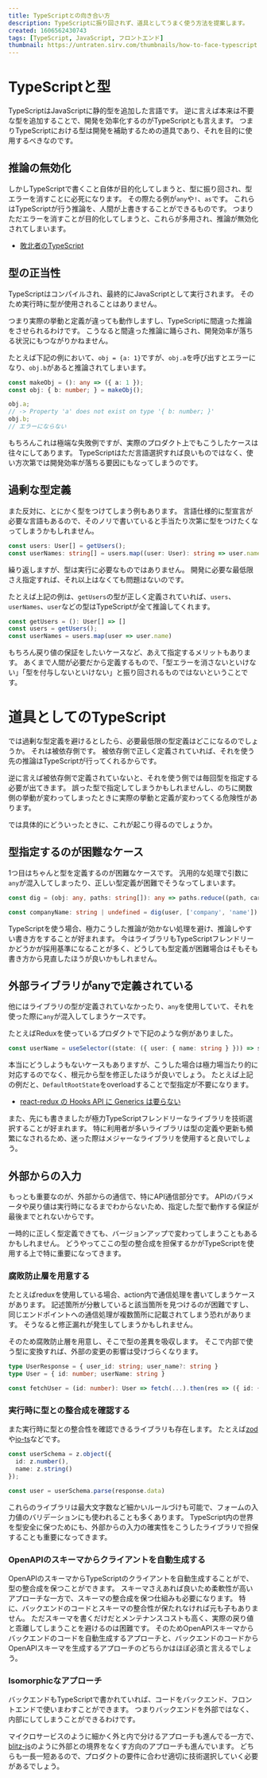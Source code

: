 ```yaml
---
title: TypeScriptとの向き合い方
description: TypeScriptに振り回されず、道具としてうまく使う方法を提案します。
created: 1606562430743
tags: [TypeScript, JavaScript, フロントエンド]
thumbnail: https://untraten.sirv.com/thumbnails/how-to-face-typescript.png
---
```


# TypeScriptと型

TypeScriptはJavaScriptに静的型を追加した言語です。
逆に言えば本来は不要な型を追加することで、開発を効率化するのがTypeScriptとも言えます。
つまりTypeScriptにおける型は開発を補助するための道具であり、それを目的に使用するべきなのです。

## 推論の無効化

しかしTypeScriptで書くこと自体が目的化してしまうと、型に振り回され、型エラーを消すことに必死になります。
その際たる例が`any`や`!`、`as`です。
これらはTypeScriptが行う推論を、人間が上書きすることができるものです。
つまりただエラーを消すことが目的化してしまうと、これらが多用され、推論が無効化されてしまいます。

- [敗北者のTypeScript](https://qiita.com/uhyo/items/aae57ba0734e36ee846a)

## 型の正当性

TypeScriptはコンパイルされ、最終的にJavaScriptとして実行されます。
そのため実行時に型が使用されることはありません。

つまり実際の挙動と定義が違っても動作しますし、TypeScriptに間違った推論をさせられるわけです。
こうなると間違った推論に踊らされ、開発効率が落ちる状況にもつながりかねません。

たとえば下記の例において、`obj = {a: 1}`ですが、`obj.a`を呼び出すとエラーになり、`obj.b`があると推論されてしまいます。

```ts
const makeObj = (): any => ({ a: 1 });
const obj: { b: number; } = makeObj();

obj.a;
// -> Property 'a' does not exist on type '{ b: number; }'
obj.b;
// エラーにならない
```

もちろんこれは極端な失敗例ですが、実際のプロダクト上でもこうしたケースは往々にしてあります。
TypeScriptはただ言語選択すれば良いものではなく、使い方次第では開発効率が落ちる要因にもなってしまうのです。

## 過剰な型定義

また反対に、とにかく型をつけてしまう例もあります。
言語仕様的に型宣言が必要な言語もあるので、そのノリで書いていると手当たり次第に型をつけたくなってしまうかもしれません。

```ts
const users: User[] = getUsers();
const userNames: string[] = users.map((user: User): string => user.name)
```

繰り返しますが、型は実行に必要なものではありません。
開発に必要な最低限さえ指定すれば、それ以上はなくても問題はないのです。

たとえば上記の例は、`getUsers`の型が正しく定義されていれば、`users`、`userNames`、`user`などの型はTypeScriptが全て推論してくれます。

```ts
const getUsers = (): User[] => []
const users = getUsers();
const userNames = users.map(user => user.name)
```

もちろん戻り値の保証をしたいケースなど、あえて指定するメリットもあります。
あくまで人間が必要だから定義するもので、「型エラーを消さないといけない」「型を付与しないといけない」と振り回されるものではないということです。

# 道具としてのTypeScript

では過剰な型定義を避けるとしたら、必要最低限の型定義はどこになるのでしょうか。
それは被依存側です。
被依存側で正しく定義されていれば、それを使う先の推論はTypeScriptが行ってくれるからです。

逆に言えば被依存側で定義されていないと、それを使う側では毎回型を指定する必要が出てきます。
誤った型で指定してしまうかもしれませんし、のちに関数側の挙動が変わってしまったときに実際の挙動と定義が変わってくる危険性があります。

では具体的にどういったときに、これが起こり得るのでしょうか。

## 型指定するのが困難なケース

1つ目はちゃんと型を定義するのが困難なケースです。
汎用的な処理で引数に`any`が混入してしまったり、正しい型定義が困難でそうなってしまいます。

```ts
const dig = (obj: any, paths: string[]): any => paths.reduce((path, carry) => carry[path], obj);

const companyName: string | undefined = dig(user, ['company', 'name'])
```

TypeScriptを使う場合、極力こうした推論が効かない処理を避け、推論しやすい書き方をすることが好まれます。
今はライブラリもTypeScriptフレンドリーかどうかが採用基準になることが多く、どうしても型定義が困難場合はそもそも書き方から見直したほうが良いかもしれません。

## 外部ライブラリがanyで定義されている

他にはライブラリの型が定義されていなかったり、`any`を使用していて、それを使った際に`any`が混入してしまうケースです。

たとえばReduxを使っているプロダクトで下記のような例がありました。

```ts
const userName = useSelector((state: ({ user: { name: string } })) => state.user.name)
```

本当にどうしようもないケースもありますが、こうした場合は極力場当たり的に対応するのでなく、根元から型を修正したほうが良いでしょう。
たとえば上記の例だと、`DefaultRootState`をoverloadすることで型指定が不要になります。

- [react-redux の Hooks API に Generics は要らない](https://qiita.com/Takepepe/items/6addcb1b0facb8c6ff1f)

また、先にも書きましたが極力TypeScriptフレンドリーなライブラリを技術選択することが好まれます。
特に利用者が多いライブラリは型の定義や更新も頻繁になされるため、迷った際はメジャーなライブラリを使用すると良いでしょう。

## 外部からの入力

もっとも重要なのが、外部からの通信で、特にAPI通信部分です。
APIのパラメータや戻り値は実行時になるまでわからないため、指定した型で動作する保証が最後までとれないからです。


一時的に正しく型定義できても、バージョンアップで変わってしまうこともあるかもしれません。
どうやってここの型の整合成を担保するかがTypeScriptを使用する上で特に重要になってきます。

### 腐敗防止層を用意する

たとえばreduxを使用している場合、action内で通信処理を書いてしまうケースがあります。
記述箇所が分散していると該当箇所を見つけるのが困難ですし、同じエンドポイントへの通信処理が複数箇所に記載されてしまう恐れがあります。
そうなると修正漏れが発生してしまうかもしれません。

そのため腐敗防止層を用意し、そこで型の差異を吸収します。
そこで内部で使う型に変換すれば、外部の変更の影響は受けづらくなります。

```ts
type UserResponse = { user_id: string; user_name?: string }
type User = { id: number; userName: string }

const fetchUser = (id: number): User => fetch(...).then(res => ({ id: +res.user_id, userName: res.user_name || '' }))
```

### 実行時に型との整合成を確認する

また実行時に型との整合性を確認できるライブラリも存在します。
たとえば[zod](https://github.com/colinhacks/zod)や[io-ts](https://github.com/gcanti/io-ts)などです。

```ts
const userSchema = z.object({
  id: z.number(),
  name: z.string()
});

const user = userSchema.parse(response.data)
```

これらのライブラリは最大文字数など細かいルールづけも可能で、フォームの入力値のバリデーションにも使われることも多くあります。
TypeScript内の世界を型安全に保つためにも、外部からの入力の確実性をこうしたライブラリで担保することも重要になってきます。

### OpenAPIのスキーマからクライアントを自動生成する

OpenAPIのスキーマからTypeScriptのクライアントを自動生成することがで、型の整合成を保つことができます。
スキーマさえあれば良いため柔軟性が高いアプローチな一方で、スキーマの整合成を保つ仕組みも必要になります。
特に、バックエンドのコードとスキーマの整合性が保たれなければ元も子もありません。
ただスキーマを書くだけだとメンテナンスコストも高く、実際の戻り値と乖離してしまうことを避けるのは困難です。
そのためOpenAPIスキーマからバックエンドのコードを自動生成するアプローチと、バックエンドのコードからOpenAPIスキーマを生成するアプローチのどちらかはほぼ必須と言えるでしょう。

### Isomorphicなアプローチ

バックエンドもTypeScriptで書かれていれば、コードをバックエンド、フロントエンドで使いまわすことができます。
つまりバックエンドを外部ではなく、内部にしてしまうことができるわけです。

マイクロサービスのように細かく外と内で分けるアプローチも進んでる一方で、[blitz-js](https://github.com/blitz-js/blitz)のように外部との境界をなくす方向のアプローチも進んでいます。
どちらも一長一短あるので、プロダクトの要件に合わせ適切に技術選択していく必要があるでしょう。
